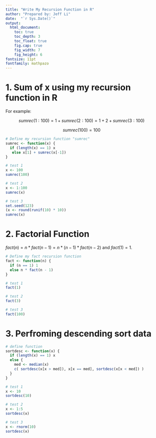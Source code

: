 ```yaml
---
title: "Write My Recursion Function in R"
author: "Prepared by: Jeff Li"
date:  "`r Sys.Date()`"
output:
  html_document: 
    toc: true
    toc_depth: 3
    toc_float: true
    fig.cap: true
    fig_width: 7
    fig_height: 6
fontsize: 11pt
fontfamily: mathpazo
---
```



# 1. Sum of x using my recursion function in R

For example: 

$$sumrec(1:100) = 1 + sumrec(2:100) =  1 + 2 + sumrec(3:100)$$ 

$$sumrec(100) = 100$$

```r
# Define my recursion function "sumrec"
sumrec <- function(x) {
  if (length(x) == 1) x
   else x[1] + sumrec(x[-1])
}

# test 1
x <- 100
sumrec(100)

# test 2
x <- 1:100
sumrec(x)

# test 3
set.seed(123)
(x <- round(runif(10) * 10))
sumrec(x)

```

# 2. Factorial Function 

$fact(n) = n * fact(n-1) = n*(n-1)*fact(n-2)$ and $fact(1) = 1$. 


```r
# Define my fact recursion function 
fact <- function(n) {
  if (n == 1) 1 
  else n * fact(n - 1)
}

# test 1
fact(1)

# test 2
fact(3)

# test 3
fact(100)
```

# 3. Perfroming descending sort data 

```r
# define function 
sortdesc <- function(x) {
  if (length(x) == 1) x 
  else {
    med <- median(x)
    c( sortdesc(x[x > med]), x[x == med], sortdesc(x[x < med]) )
  }
}

# test 1
x <- 10
sortdesc(10)

# test 2
x <- 1:5
sortdesc(x)

# test 3
x <- rnorm(10)
sortdesc(x)

```

